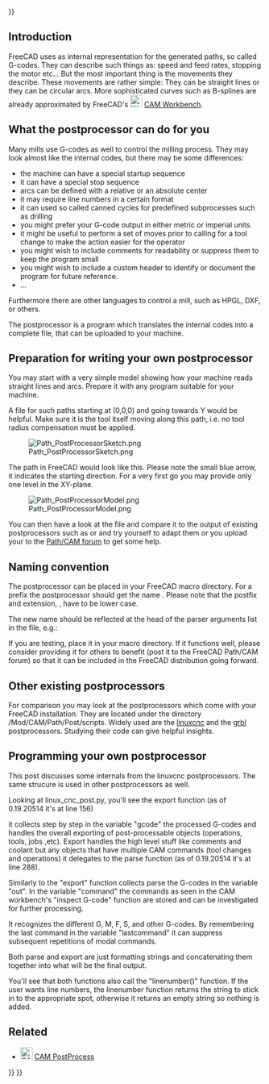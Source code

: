 <languages/>
{{UnfinishedDocu{{#translation:}}}}
<translate>

<!--T:29-->
{{Docnav
|[[CAM_SetupSheet|SetupSheet]]
|[[CAM_fourth_axis|Fourth axis]]
|[[CAM_Workbench|CAM]]
|IconL=
|IconR=
|IconC=Workbench_CAM.svg
}}

</translate>
{{TOCright}}
<translate>

==Introduction== <!--T:2-->

<!--T:3-->
FreeCAD uses as internal representation for the generated paths, so called G-codes. They can describe such things as: speed and feed rates, stopping the motor etc... But the most important thing is the movements they describe. These movements are rather simple: They can be straight lines or they can be circular arcs. More sophisticated curves such as B-splines are already approximated by FreeCAD's [[Image:Workbench_CAM.svg|24px]] [[CAM_Workbench|CAM Workbench]].

==What the postprocessor can do for you== <!--T:4-->

<!--T:5-->
Many mills use G-codes as well to control the milling process. They may look almost like the internal codes, but there may be some differences:
* the machine can have a special startup sequence
* it can have a special stop sequence
* arcs can be defined with a relative or an absolute center
* it may require line numbers in a certain format
* it can used so called canned cycles for predefined subprocesses such as drilling
* you might prefer your G-code output in either metric or imperial units.
* it might be useful to perform a set of moves prior to calling for a tool change to make the action easier for the operator
* you might wish to include comments for readability or suppress them to keep the program small
* you might wish to include a custom header to identify or document the program for future reference.
* ...

<!--T:6-->
Furthermore there are other languages to control a mill, such as HPGL, DXF, or others.

<!--T:7-->
The postprocessor is a program which translates the internal codes into a complete file, that can be uploaded to your machine.

==Preparation for writing your own postprocessor== <!--T:8-->

<!--T:9-->
You may start with a very simple model showing how your machine reads straight lines and arcs. Prepare it with any program suitable for your machine.

<!--T:10-->
A file for such paths starting at (0,0,0) and going towards Y would be helpful. Make sure it is the tool itself moving along this path, i.e. no tool radius compensation must be applied.

<!--T:11-->
[[File:Path_PostProcessorSketch.png]]

<!--T:12-->
The path in FreeCAD would look like this. Please note the small blue arrow, it indicates the starting direction. For a very first go you may provide only one level in the XY-plane.

<!--T:13-->
[[File:Path PostProcessorModel.png]]

<!--T:14-->
You can then have a look at the file and compare it to the output of existing postprocessors such as {{FileName|linux_cnc_post.py}} or {{FileName|grbl_post.py}} and try yourself to adapt them or you upload your to the [https://forum.freecad.org/viewforum.php?f=15 Path/CAM forum] to get some help.

==Naming convention== <!--T:15-->

<!--T:16-->
The postprocessor can be placed in your FreeCAD macro directory. For a prefix {{FileName|<filename>}} the postprocessor should get the name {{FileName|<filename>_post.py}}. Please note that the postfix and extension, {{FileName|_post.py}}, have to be lower case.

<!--T:32-->
The new name should be reflected at the head of the parser arguments list in the {{FileName|<filename>_post.py}} file, e.g.:

<!--T:33-->
{{Code|lang=text|code=
parser = argparse.ArgumentParser(prog="grbl", add_help=False)
}}

<!--T:17-->
If you are testing, place it in your macro directory. If it functions well, please consider providing it for others to benefit (post it to the FreeCAD Path/CAM forum) so that it can be included in the FreeCAD distribution going forward.

==Other existing postprocessors== <!--T:18-->

<!--T:19-->
For comparison you may look at the postprocessors which come with your FreeCAD installation. They are located under the directory <path_to_your_FreeCAD_distro>/Mod/CAM/Path/Post/scripts. Widely used are the [http://linuxcnc.org/ linuxcnc] and the [https://github.com/grbl/grbl grbl] postprocessors. Studying their code can give helpful insights.

==Programming your own postprocessor== <!--T:22-->

<!--T:31-->
This post discusses some internals from the linuxcnc postprocessors. The same strucure is used in other postprocessors as well.

<!--T:23-->
Looking at linux_cnc_post.py, you'll see the export function (as of 0.19.20514 it's at line 156)

</translate>
{{Code|code=
def export(objectslist, filename, argstring):
    # pylint: disable=global-statement
    ...
    gcode = ""
    ...
    ...
}}
<translate>

<!--T:24-->
it collects step by step in the variable "gcode" the processed G-codes and handles the overall exporting of post-processable objects (operations, tools, jobs ,etc).
Export handles the high level stuff like comments and coolant but any objects that have multiple CAM commands (tool changes and operations) it delegates to the parse function (as of 0.19.20514 it's at line 288).

</translate>
{{Code|code=
def parse(pathobj):
    ...
    out = ""
    lastcommand = None
    ...
    ...
}}
<translate>

<!--T:25-->
Similarly to the "export" function collects parse the G-codes in the variable "out". In the variable "command" the commands as seen in the CAM workbench's "inspect G-code" function are stored and can be investigated for further processing.

</translate>
{{Code|code=
        for c in pathobj.Path.Commands:

            command = c.Name
}}
<translate>

<!--T:26-->
It recognizes the different G, M, F, S, and other G-codes. By remembering the last command in the variable "lastcommand" it can suppress subsequent repetitions of modal commands.

<!--T:27-->
Both parse and export are just formatting strings and concatenating them together into what will be the final output.

<!--T:28-->
You'll see that both functions also call the "linenumber()" function. If the user wants line numbers, the linenumber function returns the string to stick in to the appropriate spot, otherwise it returns an empty string so nothing is added.

==Related== <!--T:20-->

<!--T:21-->
* [[Image:CAM_Post.svg|24px]] [[CAM_Post|CAM PostProcess]]


<!--T:30-->
{{Docnav
|[[CAM_SetupSheet|SetupSheet]]
|[[CAM_fourth_axis|Fourth axis]]
|[[CAM_Workbench|CAM]]
|IconL=
|IconR=
|IconC=Workbench_CAM.svg
}}

</translate>
{{CAM_Tools_navi{{#translation:}}}}
{{Userdocnavi{{#translation:}}}}